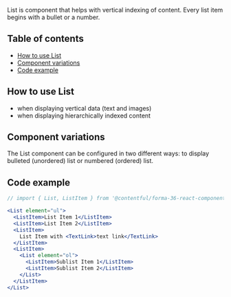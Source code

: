 List is component that helps with vertical indexing of content.
Every list item begins with a bullet or a number.

## Table of contents

- [How to use List](#how-to-use-list)
- [Component variations](#component-variations)
- [Code example](#code-example)

## How to use List

- when displaying vertical data (text and images)
- when displaying hierarchically indexed content

## Component variations

The List component can be configured in two different ways: to display bulleted (unordered) list or numbered (ordered) list.

## Code example

```jsx
// import { List, ListItem } from '@contentful/forma-36-react-components';

<List element="ul">
  <ListItem>List Item 1</ListItem>
  <ListItem>List Item 2</ListItem>
  <ListItem>
    List Item with <TextLink>text link</TextLink>
  </ListItem>
  <ListItem>
    <List element="ol">
      <ListItem>Sublist Item 1</ListItem>
      <ListItem>Sublist Item 2</ListItem>
    </List>
  </ListItem>
</List>
```
